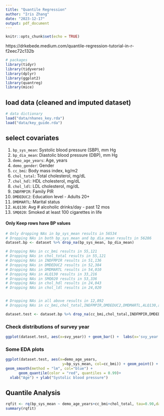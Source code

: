 ```yaml
---
title: "Quantile Regression"
author: "Iris Zhang"
date: "2023-12-17"
output: pdf_document
---
```


```r
knitr::opts_chunk$set(echo = TRUE)
```



https://drkebede.medium.com/quantile-regression-tutorial-in-r-f2eec72c132b 



```r
# packages
library(tidyr)
library(tidyverse)
library(dplyr)
library(ggplot2)
library(quantreg)
library(mice)
```



## load data (cleaned and imputed dataset)


```r
# data dictionary
load("data/nhanes_key.rda")
load("data/key_guide.rda")


```



## select covariates 

1. `bp_sys_mean`: Systolic blood pressure (SBP), mm Hg
2. `bp_dia_mean`: Diastolic blood pressure (DBP), mm Hg
3. `demo_age_years`: Age, years
4. `demo_gender`: Gender 
5. `cc_bmi`: Body mass index, kg/m2
6. `chol_total`: Total cholesterol, mg/dL
7. `chol_hdl`: HDL cholesterol, mg/dL
8. `chol_ldl`: LDL cholesterol, mg/dL
9. `INDFMPIR`: Family PIR 
10. `DMDEDUC2`: Education level - Adults 20+
11. `DMDMARTL`: Marital status
12. `ALQ130`: Avg # alcoholic drinks/day - past 12 mos
13. `SMQ020`: Smoked at least 100 cigarettes in life
 








#### Only Keep rows have BP values 


```r
# Only dropping NAs in bp_sys_mean results in 56534 
# Dropping NAs in both bp_sys_mean and bp_dia_mean results in 56286 
dataset.bp <- dataset %>% drop_na(bp_sys_mean, bp_dia_mean)
```



```r
# Dropping NAs in cc_bmi results in 55,121 
# Dropping NAs in chol_total results in 55,121 
# Dropping NAs in INDFMPIR results in 51,136
# Dropping NAs in DMDEDUC2 results in 52,384
# Dropping NAs in DMDMARTL results in 54,010
# Dropping NAs in ALQ130 results in 33,216
# Dropping NAs in SMQ020 results in 53,336 
# Dropping NAs in chol_hdl results in 24,043
# Dropping NAs in chol_ldl results in 24,020 


# Dropping NAs in all above results in 12,892 
# Dropping NAs in cc_bmi,chol_total,INDFMPIR,DMDEDUC2,DMDMARTL,ALQ130,and SMQ020 results in 12,903 

dataset.test <- dataset.bp %>% drop_na(cc_bmi,chol_total,INDFMPIR,DMDEDUC2,DMDMARTL,ALQ130,SMQ020,chol_hdl,chol_ldl)
```



### Check distributions of survey year 

```r
ggplot(dataset.test, aes(x=svy_year)) + geom_bar() +  labs(x='svy_year')
```


### Some EDA plots 


```r
ggplot(dataset.test, aes(x=demo_age_years, 
                          y=bp_sys_mean, col=cc_bmi)) + geom_point() +
geom_smooth(method = "lm", col="blue") +
      geom_quantile(color = "red", quantiles = 0.99)+
  xlab("Age") + ylab("Systolic blood pressure")

```









## Quantile Analysis 


```r
rqfit <- rq(bp_sys_mean ~ demo_age_years+cc_bmi+chol_total, tau=0.90,data = dataset.test)
summary(rqfit)
```










